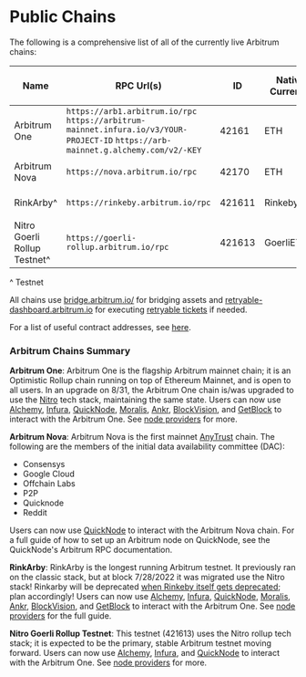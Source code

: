 # Public Chains

The following is a comprehensive list of all of the currently live Arbitrum chains:

| Name                         | RPC Url(s)                                                                                                                         | ID     | Native Currency | Explorer(s)                                                          | Underlying L1 | Current Tech Stack  | Sequencer Feed                         | Nitro Seed Database URLs                 |
| ---------------------------- | ---------------------------------------------------------------------------------------------------------------------------------- | ------ | --------------- | -------------------------------------------------------------------- | ------------- | ------------------- | -------------------------------------- | ---------------------------------------- |
| Arbitrum One                 | `https://arb1.arbitrum.io/rpc` `https://arbitrum-mainnet.infura.io/v3/YOUR-PROJECT-ID` `https://arb-mainnet.g.alchemy.com/v2/-KEY` | 42161  | ETH             | `https://arbiscan.io/` `https://explorer.arbitrum.io/`               | Ethereum      | Nitro Rollup (8/31) | `wss://arb1.arbitrum.io/feed`          |  `snapshot.arbitrum.io/mainnet/nitro.tar`                        |
| Arbitrum Nova                | `https://nova.arbitrum.io/rpc`                                                                                                     | 42170  | ETH             |  `https://nova.arbiscan.io/` `https://nova-explorer.arbitrum.io/`                                 | Ethereum      | Nitro AnyTrust      | `wss://nova.arbitrum.io/feed`          | N/A                                      |
| RinkArby^                    | `https://rinkeby.arbitrum.io/rpc`                                                                                                  | 421611 | RinkebyETH      | `https://testnet.arbiscan.io` `https://rinkeby-explorer.arbitrum.io` | Rinkeby       | Nitro Rollup        | `wss://rinkeby.arbitrum.io/feed`       | `snapshot.arbitrum.io/rinkeby/nitro.tar` |
| Nitro Goerli Rollup Testnet^ | `https://goerli-rollup.arbitrum.io/rpc`                                                                                            | 421613 | GoerliETH       | `https://goerli.arbiscan.io` `https://goerli-rollup-explorer.arbitrum.io`                         | Goerli        | Nitro Rollup        | `wss://goerli-rollup.arbitrum.io/feed` | N/A                                      |

^ Testnet

All chains use [bridge.arbitrum.io/](https://bridge.arbitrum.io/) for bridging assets and [retryable-dashboard.arbitrum.io](https://retryable-dashboard.arbitrum.io/) for executing [retryable tickets](./arbos/l1-to-l2-messaging.mdx) if needed.

For a list of useful contract addresses, see [here](./useful-addresses.mdx).

### Arbitrum Chains Summary

**Arbitrum One**: Arbitrum One is the flagship Arbitrum mainnet chain; it is an Optimistic Rollup chain running on top of Ethereum Mainnet, and is open to all users. In an upgrade on 8/31, the Arbitrum One chain is/was upgraded to use the [Nitro](https://medium.com/offchainlabs/its-nitro-time-86944693bf29) tech stack, maintaining the same state.
Users can now use [Alchemy](https://alchemy.com/?a=arbitrum-docs), [Infura](https://infura.io/), [QuickNode](https://www.quicknode.com), [Moralis](https://moralis.io/), [Ankr](https://www.ankr.com/), [BlockVision](https://blockvision.org/), and [GetBlock](https://getblock.io/) to interact with the Arbitrum One. See [node providers](./node-running/node-providers.mdx) for more.

**Arbitrum Nova**: Arbitrum Nova is the first mainnet [AnyTrust](./inside-anytrust.mdx) chain. The following are the members of the initial data availability committee (DAC):
- Consensys
- Google Cloud
- Offchain Labs
- P2P
- Quicknode
- Reddit

Users can now use [QuickNode](https://www.quicknode.com) to interact with the Arbitrum Nova chain. For a full guide of how to set up an Arbitrum node on QuickNode, see the QuickNode's Arbitrum RPC documentation.

**RinkArby**: RinkArby is the longest running Arbitrum testnet. It previously ran on the classic stack, but at block 7/28/2022 it was migrated use the Nitro stack! Rinkarby will be deprecated [when Rinkeby itself gets deprecated](https://blog.ethereum.org/2022/06/21/testnet-deprecation/); plan accordingly!
Users can now use [Alchemy](https://alchemy.com/?a=arbitrum-docs), [Infura](https://infura.io/), [QuickNode](https://www.quicknode.com), [Moralis](https://moralis.io/), [Ankr](https://www.ankr.com/), [BlockVision](https://blockvision.org/), and [GetBlock](https://getblock.io/) to interact with the Arbitrum One. See [node providers](./node-running/node-providers.mdx) for the full guide.

**Nitro Goerli Rollup Testnet**: This testnet (421613) uses the Nitro rollup tech stack; it is expected to be the primary, stable Arbitrum testnet moving forward.
Users can now use [Alchemy](https://alchemy.com/?a=arbitrum-docs), [Infura](https://infura.io/), and [QuickNode](https://www.quicknode.com) to interact with the Arbitrum One. See [node providers](./node-running/node-providers.mdx) for more.
